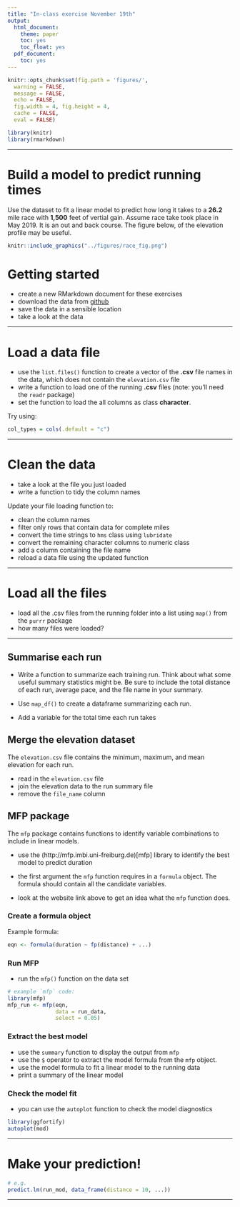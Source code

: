 ```yaml
---
title: "In-class exercise November 19th"
output:
  html_document:
    theme: paper
    toc: yes
    toc_float: yes
  pdf_document:
    toc: yes
---
```


```r
knitr::opts_chunk$set(fig.path = 'figures/',
  warning = FALSE,
  message = FALSE,
  echo = FALSE,
  fig.width = 4, fig.height = 4,
  cache = FALSE,
  eval = FALSE)
```

```r
library(knitr)
library(rmarkdown)
```

---

# Build a model to predict running times

Use the dataset to fit a linear model to predict how long it takes to a **26.2** mile race with **1,500** feet of vertial gain. Assume race take took place in May 2019. It is an out and back course. The figure below, of the elevation profile may be useful.


```r
knitr::include_graphics("../figures/race_fig.png")
```


# Getting started

* create a new RMarkdown document for these exercises
* download the data from [github](https://github.com/nickgood/RProgrammingForResearch/tree/master/data/running)
* save the data in a sensible location
* take a look at the data

---

# Load a data file

* use the `list.files()` function to create a vector of the **.csv** file names in the data, which does not contain the `elevation.csv` file
* write a function to load one of the running **.csv** files (note: you'll need the `readr` package)
* set the function to load the all columns as class **character**.

Try using:

```r
col_types = cols(.default = "c")
```

---

# Clean the data

* take a look at the file you just loaded
* write a function to tidy the column names

Update your file loading function to:

  + clean the column names
  + filter only rows that contain data for complete miles
  + convert the time strings to `hms` class using `lubridate`
  + convert the remaining character columns to numeric class
  + add a column containing the file name
  + reload a data file using the updated function

---

# Load all the files

* load all the .csv files from the running folder into a list using `map()` from the `purrr` package
* how many files were loaded?


---

## Summarise each run 

* Write a function to summarize each training run. Think about what some useful summary statistics might be. Be sure to include the total distance of each run, average pace, and the file name in your summary.

* Use `map_df()` to create a dataframe summarizing each run.

* Add a variable for the total time each run takes

## Merge the elevation dataset

The `elevation.csv` file contains the minimum, maximum, and mean elevation for each run.

* read in the `elevation.csv` file
* join the elevation data to the run summary file
* remove the `file_name` column

## MFP package

The `mfp` package contains functions to identify variable combinations to include in linear models.

* use the (http://mfp.imbi.uni-freiburg.de)[mfp] library to identify the best model to predict duration

* the first argument the `mfp` function requires in a `formula` object. The formula should contain all the candidate variables.

* look at the website link above to get an idea what the `mfp` function does.

### Create a formula object

Example formula:

```r
eqn <- formula(duration ~ fp(distance) + ...)
```

### Run MFP

* run the `mfp()` function on the data set

```r
# example `mfp` code:
library(mfp)
mfp_run <- mfp(eqn,
               data = run_data,
               select = 0.05)
```

### Extract the best model

* use the `summary` function to display the output from `mfp`
* use the `$` operator to extract the model formula from the `mfp` object.
* use the model formula to fit a linear model to the running data
* print a summary of the linear model

### Check the model fit

* you can use the `autoplot` function to check the model diagnostics

```r
library(ggfortify)
autoplot(mod)
```

---

# Make your prediction!

```r
# e.g.
predict.lm(run_mod, data_frame(distance = 10, ...))
```

---
